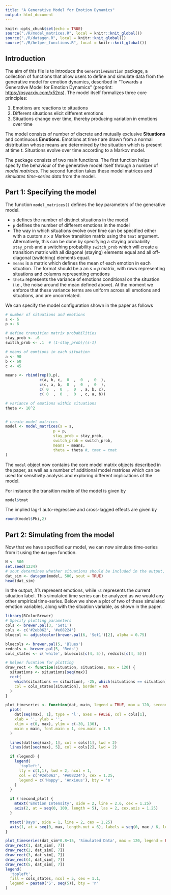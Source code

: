 ```yaml
---
title: "A Generative Model for Emotion Dynamics"
output: html_document
---
```


```r
knitr::opts_chunk$set(echo = TRUE)
source("./R/model_matrices.R", local = knitr::knit_global())
source("./R/datagen.R", local = knitr::knit_global())
source("./R/helper_functions.R", local = knitr::knit_global())
```

## Introduction

The aim of this file is to introduce the `GenerativeEmotion` package, a collection of functions that allow users to define and simulate data from the generative model for emotion dynamics, described in "Towards a Generative Model for Emotion Dynamics" (preprint: <https://psyarxiv.com/x52ns>). The model itself formalizes three core principles:

(1) Emotions are reactions to situations
(2) Different situations elicit different emotions
(3) Situations change over time, thereby producing variation in emotions over time

The model consists of number of discrete and mutually exclusive **Situations** and continuous **Emotions**. Emotions at time $t$ are drawn from a normal distribution whose means are determined by the situation which is present at time $t$. Situations evolve over time according to a Markov model.

The package consists of two main functions. The first function helps specify the behaviour of the generative model itself through a number of *model matrices*. The second function takes these model matrices and *simulates time-series data* from the model.


## Part 1: Specifying the model

The function `model_matrices()` defines the key parameters of the generative model.

- `s` defines the number of distinct situations in the model
- `p` defines the number of different emotions in the model
- The way in which situations evolve over time can be specified either with a custom $s \times s$ Markov transition matrix using the `tmat` argument. Alternatively, this can be done by specifying a staying probability `stay_prob` and a switching probability  `switch_prob` which will create a transitiom matrix with all diagonal (staying) elements equal and all off-diagonal (switching) elements equal.
- `means` is a matrix which defines the mean of each emotion in each situation. The format should be a an $s \times p$ matrix, with rows representing situations and columns representing emotions
- `theta` represents the variance of emotions conditional on the situation (i.e., the noise around the mean defined above). At the moment we enforce that these variance terms are uniform across all emotions and situations, and are uncorrelated.

We can specify the model configuration shown in the paper as follows

```r
# number of situations and emotions
s <- 5
p <- 6

# define transition matrix probabilities
stay_prob <- .6
switch_prob <- .1  # (1-stay_prob)/(s-1)

# means of eomtions in each situation
a <- 90
b <- 60
c <- 45

means <- rbind(rep(0,p),
               c(a, b, c,  0  ,  0  ,  0  ),
               c(c, a, b,  0  ,  0  ,  0  ),
               c( 0  ,  0  ,  0  , a, b, c),
               c( 0  ,  0  ,  0  , c, a, b))

# variance of emotions within situations
theta <- 16^2


# create model matrices
model <- model_matrices(s = s,
                     p = p,
                     stay_prob = stay_prob,
                     switch_prob = switch_prob,
                     means = means,
                     theta = theta #, tmat = tmat
)

```

The `model` object now contains the core model matrix objects described in the paper, as well as a number of additional model matrices which can be used for sensitivity analysis and exploring different implications of the model.

For instance the transition matrix of the model is given by

```r
model$tmat
```

The implied lag-1 auto-regressive and cross-lagged effects are given by

```r
round(model$Phi,2)
```

## Part 2: Simulating from the model

Now that we have specified our model, we can now simulate time-series from it using the `datagen` function. 
```r
N <- 500
set.seed(1234)
# sout determines whether situations should be included in the output, or only emotions
dat_sim <- datagen(model, 500, sout = TRUE)
head(dat_sim)
```
In the output, $X$'s represent emotions, while `st` represents the current situation label. This simulated time series can be analyzed as we would any other empirical time-series. Below we show a plot of two of these simulated emotion variables, along with the situation variable, as shown in the paper.

```r
library(RColorBrewer)
# Specify plotting parameters
cols <- brewer.pal(3, 'Set1')
cols <- c('#2eb062', '#e08224')
bluecol <- adjustcolor(brewer.pal(6, 'Set1')[2], alpha = 0.75)

bluecols <- brewer.pal(5, 'Blues')
redcols <- brewer.pal(5, 'Reds')
cols_states <- c('white', bluecols[c(4, 5)], redcols[c(4, 5)])

# helper fucntion for plotting
draw_rect <- function(situation, situations, max = 120) {
  situations <- situations[seq(max)]
  rect(
    which(situations == situation), -25, which(situations == situation) + 1, -20,
    col = cols_states[situation], border = NA
  )
}

plot_timeseries <- function(dat, main, legend = TRUE, max = 120, second_plot = FALSE) {
  plot(
    dat[seq(max), 1], type = 'l', axes = FALSE, col = cols[1],
    xlab = '', ylab = '',
    xlim = c(0, max), ylim = c(-30, 130),
    main = main, font.main = 1, cex.main = 1.5
  )

  lines(dat[seq(max), 1], col = cols[1], lwd = 2)
  lines(dat[seq(max), 5], col = cols[2], lwd = 2)

  if (legend) {
    legend(
      'topleft',
      lty = c(1,1), lwd = 2, ncol = 1,
      col = c('#2eb062', '#e08224'), cex = 1.25,
      legend = c('Happy', 'Anxious'), bty = 'n'
    )
  }

  if (!second_plot) {
    mtext('Emotion Intensity', side = 2, line = 2.6, cex = 1.25)
    axis(2, at = seq(0, 100, length = 5), las = 2, cex.axis = 1.25)
  }

  mtext('Days', side = 1, line = 2, cex = 1.25)
  axis(1, at = seq(0, max, length.out = 6), labels = seq(0, max / 6, length.out = 6), cex.axis = 1.25)
}

plot_timeseries(dat_sim*0.8+15, 'Simulated Data', max = 120, legend = FALSE)
draw_rect(1, dat_sim[, 7])
draw_rect(2, dat_sim[, 7])
draw_rect(3, dat_sim[, 7])
draw_rect(4, dat_sim[, 7])
draw_rect(5, dat_sim[, 7])
legend(
  'topleft',
  fill = cols_states, ncol = 5, cex = 1.1,
  legend = paste0('S', seq(5)), bty = 'n'
)


```

